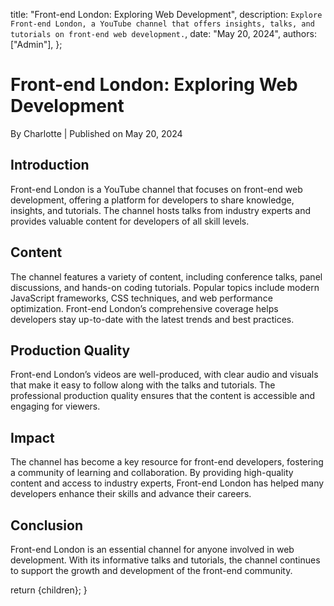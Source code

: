 
  title: "Front-end London: Exploring Web Development",
  description: `Explore Front-end London, a YouTube channel that offers insights, talks, and tutorials on front-end web development.`,
  date: "May 20, 2024",
  authors: ["Admin"],
};

<h1>Front-end London: Exploring Web Development</h1>
<div className="text-sm text-gray-500 dark:text-gray-400">
  By Charlotte | Published on May 20, 2024
</div>

<section id="introduction">
  <h2>Introduction</h2>
  <span>
    Front-end London is a YouTube channel that focuses on front-end web
    development, offering a platform for developers to share knowledge,
    insights, and tutorials. The channel hosts talks from industry experts and
    provides valuable content for developers of all skill levels.
  </span>
</section>

<section id="content">
  <h2>Content</h2>
  <span>
    The channel features a variety of content, including conference talks, panel
    discussions, and hands-on coding tutorials. Popular topics include modern
    JavaScript frameworks, CSS techniques, and web performance optimization.
    Front-end London’s comprehensive coverage helps developers stay up-to-date
    with the latest trends and best practices.
  </span>
</section>

<section id="production-quality">
  <h2>Production Quality</h2>
  <span>
    Front-end London’s videos are well-produced, with clear audio and visuals
    that make it easy to follow along with the talks and tutorials. The
    professional production quality ensures that the content is accessible and
    engaging for viewers.
  </span>
</section>

<section id="impact">
  <h2>Impact</h2>
  <span>
    The channel has become a key resource for front-end developers, fostering a
    community of learning and collaboration. By providing high-quality content
    and access to industry experts, Front-end London has helped many developers
    enhance their skills and advance their careers.
  </span>
</section>

<section id="conclusion">
  <h2>Conclusion</h2>
  <span>
    Front-end London is an essential channel for anyone involved in web
    development. With its informative talks and tutorials, the channel continues
    to support the growth and development of the front-end community.
  </span>
</section>

  return <MdxLayout>{children}</MdxLayout>;
}
